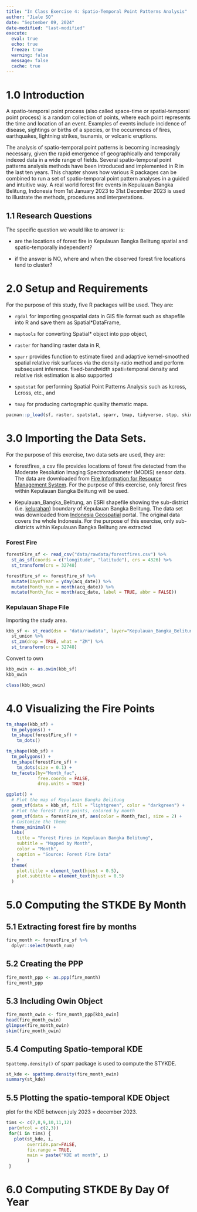```yaml
---
title: "In Class Exercise 4: Spatio-Temporal Point Patterns Analysis"
author: "Jiale SO"
date: "September 09, 2024"
date-modified: "last-modified"
execute: 
  eval: true  
  echo: true
  freeze: true
  warning: false
  message: false
  cache: true
---
```


# 1.0 Introduction

A spatio-temporal point process (also called space-time or spatial-temporal point process) is a random collection of points, where each point represents the time and location of an event. Examples of events include incidence of disease, sightings or births of a species, or the occurrences of fires, earthquakes, lightning strikes, tsunamis, or volcanic eruptions.

The analysis of spatio-temporal point patterns is becoming increasingly necessary, given the rapid emergence of geographically and temporally indexed data in a wide range of fields. Several spatio-temporal point patterns analysis methods have been introduced and implemented in R in the last ten years. This chapter shows how various R packages can be combined to run a set of spatio-temporal point pattern analyses in a guided and intuitive way. A real world forest fire events in Kepulauan Bangka Belitung, Indonesia from 1st January 2023 to 31st December 2023 is used to illustrate the methods, procedures and interpretations.

## 1.1 Research Questions

The specific question we would like to answer is:

-   are the locations of forest fire in Kepulauan Bangka Belitung spatial and spatio-temporally independent?

-   if the answer is NO, where and when the observed forest fire locations tend to cluster?

# 2.0 Setup and Requirements

For the purpose of this study, five R packages will be used. They are:

-   `rgdal` for importing geospatial data in GIS file format such as shapefile into R and save them as Spatial\*DataFrame,

-   `maptools` for converting Spatial\* object into ppp object,

-   `raster` for handling raster data in R,

-   `sparr` provides function to estimate fixed and adaptive kernel-smoothed spatial relative risk surfaces via the density-ratio method and perform subsequent inference. fixed-bandwidth spati=temporal density and relative risk estimation is also supported

-   `spatstat` for performing Spatial Point Patterns Analysis such as kcross, Lcross, etc., and

-   `tmap` for producing cartographic quality thematic maps.

```r
pacman::p_load(sf, raster, spatstat, sparr, tmap, tidyverse, stpp, skimr)
```

# 3.0 Importing the Data Sets.

For the purpose of this exercise, two data sets are used, they are:

-   forestfires, a csv file provides locations of forest fire detected from the Moderate Resolution Imaging Spectroradiometer (MODIS) sensor data. The data are downloaded from [Fire Information for Resource Management System](https://firms.modaps.eosdis.nasa.gov/download/). For the purpose of this exercise, only forest fires within Kepulauan Bangka Belitung will be used.

-   Kepulauan_Bangka_Belitung, an ESRI shapefile showing the sub-district (i.e. [kelurahan](https://en.wikipedia.org/wiki/Villages_of_Indonesia)) boundary of Kepulauan Bangka Belitung. The data set was downloaded from [Indonesia Geospatial](https://www.indonesia-geospasial.com/2023/05/download-shapefile-batas-administrasi.html) portal. The original data covers the whole Indonesia. For the purpose of this exercise, only sub-districts within Kepulauan Bangka Belitung are extracted

::: panel-tabset
### Forest Fire

```r
forestFire_sf <- read_csv("data/rawdata/forestfires.csv") %>%
  st_as_sf(coords = c("longitude", "latitude"), crs = 4326) %>%
  st_transform(crs = 32748)
```

```r
forestFire_sf <- forestFire_sf %>%
  mutate(DayofYear = yday(acq_date)) %>%
  mutate(Month_num = month(acq_date)) %>%
  mutate(Month_fac = month(acq_date, label = TRUE, abbr = FALSE)) 

```

### Kepulauan Shape File

Importing the study area.

```r
kbb_sf <- st_read(dsn = "data/rawdata", layer="Kepulauan_Bangka_Belitung") %>%
  st_union %>%
  st_zm(drop = TRUE, what = "ZM") %>%
  st_transform(crs = 32748)
```

Convert to own

```r
kbb_owin <- as.owin(kbb_sf)
kbb_owin

class(kbb_owin)
```
:::

# 4.0 Visualizing the Fire Points

```r
tm_shape(kbb_sf) +
  tm_polygons() +
  tm_shape(forestFire_sf) +
    tm_dots()
```

```r
tm_shape(kbb_sf) +
  tm_polygons() +
  tm_shape(forestFire_sf) +
    tm_dots(size = 0.1) +
  tm_facets(by="Month_fac",
            free.coords = FALSE,
            drop.units = TRUE)
```

```r
ggplot() +
  # Plot the map of Kepulauan Bangka Belitung
  geom_sf(data = kbb_sf, fill = "lightgreen", color = "darkgreen") +
  # Plot the forest fire points, colored by month
  geom_sf(data = forestFire_sf, aes(color = Month_fac), size = 2) +
  # Customize the theme
  theme_minimal() +
  labs(
    title = "Forest Fires in Kepulauan Bangka Belitung",
    subtitle = "Mapped by Month",
    color = "Month",
    caption = "Source: Forest Fire Data"
  ) +
  theme(
    plot.title = element_text(hjust = 0.5),
    plot.subtitle = element_text(hjust = 0.5)
  )
```

# 5.0 Computing the STKDE By Month

## 5.1 Extracting forest fire by months

```r
fire_month <- forestFire_sf %>%
  dplyr::select(Month_num)

```

## 5.2 Creating the PPP

```r
fire_month_ppp <- as.ppp(fire_month)
fire_month_ppp
```

## 5.3 Including Owin Object

```r
fire_month_owin <- fire_month_ppp[kbb_owin]
head(fire_month_owin)
glimpse(fire_month_owin)
skim(fire_month_owin)
```

## 5.4 Computing Spatio-temporal KDE

`Spattemp.density()` of sparr package is used to compute the STYKDE.

```r
st_kde <- spattemp.density(fire_month_owin)
summary(st_kde)
```

## 5.5 Plotting the spatio-temporal KDE Object

plot for the KDE between july 2023 = december 2023.

```r

tims <- c(7,8,9,10,11,12)
 par(mfcol = c(2,3))
 for(i in tims) {
   plot(st_kde, i,
        override.par=FALSE,
        fix.range = TRUE,
        main = paste("KDE at month", i)
        )
 }
```

# 6.0 Computing STKDE By Day Of Year
